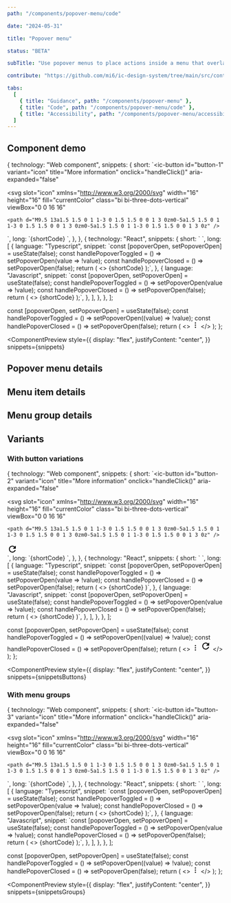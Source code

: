```yaml
---
path: "/components/popover-menu/code"

date: "2024-05-31"

title: "Popover menu"

status: "BETA"

subTitle: "Use popover menus to place actions inside a menu that overlays other page content when opened."

contribute: "https://github.com/mi6/ic-design-system/tree/main/src/content/structured/components/popover-menu"

tabs:
  [
    { title: "Guidance", path: "/components/popover-menu" },
    { title: "Code", path: "/components/popover-menu/code" },
    { title: "Accessibility", path: "/components/popover-menu/accessibility" },
  ]
---
```



## Component demo

  {
    technology: "Web component",
    snippets: {
      short: `<ic-button 
  id="button-1" 
  variant="icon"
  title="More information" 
  onclick="handleClick()"
  aria-expanded="false"
>
  <svg
    slot="icon"
    xmlns="http://www.w3.org/2000/svg"
    width="16"
    height="16"
    fill="currentColor"
    class="bi bi-three-dots-vertical"
    viewBox="0 0 16 16"
  >
    <path d="M9.5 13a1.5 1.5 0 1 1-3 0 1.5 1.5 0 0 1 3 0zm0-5a1.5 1.5 0 1 1-3 0 1.5 1.5 0 0 1 3 0zm0-5a1.5 1.5 0 1 1-3 0 1.5 1.5 0 0 1 3 0z" />
  </svg>
</ic-button>
<div>
  <ic-popover-menu anchor="button-1" aria-label="popover" id="popover-menu">
    <ic-menu-item label="Copy code"></ic-menu-item>
    <ic-menu-item label="Paste code"></ic-menu-item>
    <ic-menu-item
      label="Actions"
      submenu-trigger-for="actions"
    ></ic-menu-item>
  </ic-popover-menu>
  <ic-popover-menu submenu-id="actions">
    <ic-menu-item label="Edit"></ic-menu-item>
    <ic-menu-item label="Find"></ic-menu-item>
    <ic-menu-item label="Delete" variant="destructive"></ic-menu-item>
  </ic-popover-menu>
</div>`,
      long: `{shortCode}
<script>
  var icPopover = document.querySelector("#popover-menu");
  var anchorButton = document.querySelector("#button-1");
  function handleClick() {
    icPopover.open = !icPopover.open;
    anchorButton.setAttribute('aria-expanded', icPopover.open);
  }
  icPopover.addEventListener('icPopoverClosed', handleClose);
  function handleClose() {
    anchorButton.setAttribute('aria-expanded', 'false');
  }
</script>`,
    },
  },
  {
    technology: "React",
    snippets: {
      short: `<IcButton
  variant="icon"
  title="More information"
  id="button-1"
  onClick={handlePopoverToggled}
  aria-expanded={popoverOpen}
>
  <SlottedSVG
    slot="icon"
    xmlns="http://www.w3.org/2000/svg"
    width="16"
    height="16"
    fill="currentColor"
    class="bi bi-three-dots-vertical"
    viewBox="0 0 16 16"
  >
    <path d="M9.5 13a1.5 1.5 0 1 1-3 0 1.5 1.5 0 0 1 3 0zm0-5a1.5 1.5 0 1 1-3 0 1.5 1.5 0 0 1 3 0zm0-5a1.5 1.5 0 1 1-3 0 1.5 1.5 0 0 1 3 0z" />
  </SlottedSVG>
</IcButton>
<IcPopoverMenu anchor="button-1" aria-label="popover" open={popoverOpen} onIcPopoverClosed={handlePopoverClosed}>
  <IcMenuItem label="Copy code" />
  <IcMenuItem label="Paste code" />
  <IcMenuItem label="Actions" submenuTriggerFor="actions" />
</IcPopoverMenu>
<IcPopoverMenu submenuId="actions" aria-label="popover">
  <IcMenuItem label="Edit" />
  <IcMenuItem label="Find" />
  <IcMenuItem label="Delete" variant="destructive" />
</IcPopoverMenu>`,
      long: [
        {
          language: "Typescript",
          snippet: `const [popoverOpen, setPopoverOpen] = useState<boolean>(false);
const handlePopoverToggled = () => setPopoverOpen(value => !value);
const handlePopoverClosed = () => setPopoverOpen(false);
return (
  <>
    {shortCode}
  </>
);`,
        },
        {
          language: "Javascript",
          snippet: `const [popoverOpen, setPopoverOpen] = useState(false);
const handlePopoverToggled = () => setPopoverOpen(value => !value);
const handlePopoverClosed = () => setPopoverOpen(false);
return (
  <>
    {shortCode}
  </>
);`,
        },
      ],
    },
  },
];

  const [popoverOpen, setPopoverOpen] = useState(false);
  const handlePopoverToggled = () => setPopoverOpen((value) => !value);
  const handlePopoverClosed = () => setPopoverOpen(false);
  return (
    <>
      <IcButton
        variant="icon"
        title="More information"
        id="button-1"
        onClick={handlePopoverToggled}
        aria-expanded={popoverOpen}
      >
        <svg
          slot="icon"
          xmlns="http://www.w3.org/2000/svg"
          width="16"
          height="16"
          fill="currentColor"
          class="bi bi-three-dots-vertical"
          viewBox="0 0 16 16"
        >
          <path d="M9.5 13a1.5 1.5 0 1 1-3 0 1.5 1.5 0 0 1 3 0zm0-5a1.5 1.5 0 1 1-3 0 1.5 1.5 0 0 1 3 0zm0-5a1.5 1.5 0 1 1-3 0 1.5 1.5 0 0 1 3 0z" />
        </svg>
      </IcButton>
      <IcPopoverMenu
        anchor="button-1"
        aria-label="popover"
        open={popoverOpen}
        onIcPopoverClosed={handlePopoverClosed}
      >
        <IcMenuItem label="Copy code" />
        <IcMenuItem label="Paste code" />
        <IcMenuItem label="Actions" submenuTriggerFor="actions" />
      </IcPopoverMenu>
      <IcPopoverMenu submenuId="actions" aria-label="popover">
        <IcMenuItem label="Edit" />
        <IcMenuItem label="Find" />
        <IcMenuItem label="Delete" variant="destructive" />
      </IcPopoverMenu>
    </>
  );
};

<ComponentPreview
  style={{
    display: "flex",
    justifyContent: "center",
  }}
  snippets={snippets}
>
  <DemoPopover />
</ComponentPreview>

## Popover menu details

<ComponentDetails component="ic-popover-menu" />

## Menu item details

<ComponentDetails component="ic-menu-item" />

## Menu group details

<ComponentDetails component="ic-menu-group" />

## Variants

### With button variations

  {
    technology: "Web component",
    snippets: {
      short: `<ic-button 
  id="button-2" 
  variant="icon"
  title="More information" 
  onclick="handleClick()"
  aria-expanded="false"
>
  <svg
    slot="icon"
    xmlns="http://www.w3.org/2000/svg"
    width="16"
    height="16"
    fill="currentColor"
    class="bi bi-three-dots-vertical"
    viewBox="0 0 16 16"
  >
    <path d="M9.5 13a1.5 1.5 0 1 1-3 0 1.5 1.5 0 0 1 3 0zm0-5a1.5 1.5 0 1 1-3 0 1.5 1.5 0 0 1 3 0zm0-5a1.5 1.5 0 1 1-3 0 1.5 1.5 0 0 1 3 0z" />
  </svg>
</ic-button>
<div>
  <ic-popover-menu anchor="button-2" aria-label="popover" id="popover-menu-2">
    <ic-menu-item label="Copy" disabled="true"></ic-menu-item>
    <ic-menu-item label="Paste" keyboard-shortcut="Cmd + V"></ic-menu-item>
    <ic-menu-item label="Edit" description="This is used to edit the original."></ic-menu-item>
    <ic-menu-item label="Show/Hide" variant="toggle"></ic-menu-item>
    <ic-menu-item label="Find icons">
      <svg
        slot="icon"
        xmlns="http://www.w3.org/2000/svg"
        height="24"
        viewBox="0 0 24 24"
        width="24"
      >
        <path d="M0 0h24v24H0V0z" fill="none" />
        <path
          d="M17.65 6.35C16.2 4.9 14.21 4 12 4c-4.42 0-7.99 3.58-7.99 8s3.57 8 7.99 8c3.73 0 6.84-2.55 7.73-6h-2.08c-.82 2.33-3.04 4-5.65 4-3.31 0-6-2.69-6-6s2.69-6 6-6c1.66 0 3.14.69 4.22 1.78L13 11h7V4l-2.35 2.35z"
        />
      </svg>
    </ic-menu-item>
    <ic-menu-item label="Delete" disabled="true" variant="destructive"></ic-menu-item>
    <ic-menu-item label="Log out" variant="destructive"></ic-menu-item>
  </ic-popover-menu>
</div>`,
      long: `{shortCode}
<script>
  var icPopover = document.querySelector("#popover-menu-2");
  var anchorButton = document.querySelector("#button-2");
  function handleClick() {
    icPopover.open = !icPopover.open;
    anchorButton.setAttribute('aria-expanded', icPopover.open);
  }
  icPopover.addEventListener('icPopoverClosed', handleClose);
  function handleClose() {
    anchorButton.setAttribute('aria-expanded', 'false');
  }
</script>`,
    },
  },
  {
    technology: "React",
    snippets: {
      short: `<IcButton
  variant="icon"
  title="More information"
  id="button-2"
  onClick={handlePopoverToggled}
  aria-expanded={popoverOpen}
>
  <SlottedSVG
    slot="icon"
    xmlns="http://www.w3.org/2000/svg"
    width="16"
    height="16"
    fill="currentColor"
    class="bi bi-three-dots-vertical"
    viewBox="0 0 16 16"
  >
    <path d="M9.5 13a1.5 1.5 0 1 1-3 0 1.5 1.5 0 0 1 3 0zm0-5a1.5 1.5 0 1 1-3 0 1.5 1.5 0 0 1 3 0zm0-5a1.5 1.5 0 1 1-3 0 1.5 1.5 0 0 1 3 0z" />
  </SlottedSVG>
</IcButton>
<IcPopoverMenu anchor="button-2" aria-label="popover" open={popoverOpen} onIcPopoverClosed={handlePopoverClosed}>
  <IcMenuItem label="Copy" disabled />
  <IcMenuItem label="Paste" keyboardShortcut="Cmd + V" />
  <IcMenuItem label="Edit" description="This is used to edit the original." />
  <IcMenuItem label="Show/Hide" variant="toggle" />
  <IcMenuItem label="Find icons">
    <SlottedSVG
      slot="icon"
      xmlns="http://www.w3.org/2000/svg"
      height="24"
      viewBox="0 0 24 24"
      width="24"
    >
      <path d="M0 0h24v24H0V0z" fill="none" />
      <path
        d="M17.65 6.35C16.2 4.9 14.21 4 12 4c-4.42 0-7.99 3.58-7.99 8s3.57 8 7.99 8c3.73 0 6.84-2.55 7.73-6h-2.08c-.82 2.33-3.04 4-5.65 4-3.31 0-6-2.69-6-6s2.69-6 6-6c1.66 0 3.14.69 4.22 1.78L13 11h7V4l-2.35 2.35z"
      />
    </SlottedSVG>
  </IcMenuItem>
  <IcMenuItem label="Delete" disabled variant="destructive" />
  <IcMenuItem label="Log out" variant="destructive" />
</IcPopoverMenu>`,
      long: [
        {
          language: "Typescript",
          snippet: `const [popoverOpen, setPopoverOpen] = useState<boolean>(false);
const handlePopoverToggled = () => setPopoverOpen(value => !value);
const handlePopoverClosed = () => setPopoverOpen(false);
return (
  <>
    {shortCode}
  </>
)`,
        },
        {
          language: "Javascript",
          snippet: `const [popoverOpen, setPopoverOpen] = useState(false);
const handlePopoverToggled = () => setPopoverOpen(value => !value);
const handlePopoverClosed = () => setPopoverOpen(false);
return (
  <>
    {shortCode}
  </>
)`,
        },
      ],
    },
  },
];

  const [popoverOpen, setPopoverOpen] = useState(false);
  const handlePopoverToggled = () => setPopoverOpen((value) => !value);
  const handlePopoverClosed = () => setPopoverOpen(false);
  return (
    <>
      <IcButton
        variant="icon"
        title="More information"
        id="button-2"
        onClick={handlePopoverToggled}
        aria-expanded={popoverOpen}
      >
        <svg
          slot="icon"
          xmlns="http://www.w3.org/2000/svg"
          width="16"
          height="16"
          fill="currentColor"
          class="bi bi-three-dots-vertical"
          viewBox="0 0 16 16"
        >
          <path d="M9.5 13a1.5 1.5 0 1 1-3 0 1.5 1.5 0 0 1 3 0zm0-5a1.5 1.5 0 1 1-3 0 1.5 1.5 0 0 1 3 0zm0-5a1.5 1.5 0 1 1-3 0 1.5 1.5 0 0 1 3 0z" />
        </svg>
      </IcButton>
      <IcPopoverMenu
        anchor="button-2"
        aria-label="popover"
        open={popoverOpen}
        onIcPopoverClosed={handlePopoverClosed}
      >
        <IcMenuItem label="Copy" disabled />
        <IcMenuItem label="Paste" keyboardShortcut="Cmd + V" />
        <IcMenuItem
          label="Edit"
          description="This is used to edit the original."
        />
        <IcMenuItem label="Show/Hide" variant="toggle" />
        <IcMenuItem label="Find icons">
          <svg
            slot="icon"
            xmlns="http://www.w3.org/2000/svg"
            height="24"
            viewBox="0 0 24 24"
            width="24"
          >
            <path d="M0 0h24v24H0V0z" fill="none" />
            <path d="M17.65 6.35C16.2 4.9 14.21 4 12 4c-4.42 0-7.99 3.58-7.99 8s3.57 8 7.99 8c3.73 0 6.84-2.55 7.73-6h-2.08c-.82 2.33-3.04 4-5.65 4-3.31 0-6-2.69-6-6s2.69-6 6-6c1.66 0 3.14.69 4.22 1.78L13 11h7V4l-2.35 2.35z" />
          </svg>
        </IcMenuItem>
        <IcMenuItem label="Delete" disabled variant="destructive" />
        <IcMenuItem label="Log out" variant="destructive" />
      </IcPopoverMenu>
    </>
  );
};

<ComponentPreview
  style={{
    display: "flex",
    justifyContent: "center",
  }}
  snippets={snippetsButtons}
>
  <ButtonsPopover />
</ComponentPreview>

### With menu groups

  {
    technology: "Web component",
    snippets: {
      short: `<ic-button 
  id="button-3" 
  variant="icon"
  title="More information" 
  onclick="handleClick()"
  aria-expanded="false"
>
  <svg
    slot="icon"
    xmlns="http://www.w3.org/2000/svg"
    width="16"
    height="16"
    fill="currentColor"
    class="bi bi-three-dots-vertical"
    viewBox="0 0 16 16"
  >
    <path d="M9.5 13a1.5 1.5 0 1 1-3 0 1.5 1.5 0 0 1 3 0zm0-5a1.5 1.5 0 1 1-3 0 1.5 1.5 0 0 1 3 0zm0-5a1.5 1.5 0 1 1-3 0 1.5 1.5 0 0 1 3 0z" />
  </svg>
</ic-button>
<div>
  <ic-popover-menu anchor="button-3" aria-label="popover" id="popover-menu-3">
    <ic-menu-group label="Edit options">
      <ic-menu-item label="Copy" disabled="true"></ic-menu-item>
      <ic-menu-item label="Paste" keyboard-shortcut="Cmd + V"></ic-menu-item>
    </ic-menu-group>
    <ic-menu-group>
      <ic-menu-item label="Format"></ic-menu-item>
      <ic-menu-item label="Help"></ic-menu-item>
    </ic-menu-group>
  </ic-popover-menu>
</div>`,
      long: `{shortCode}
<script>
  var icPopover = document.querySelector("#popover-menu-3");
  var anchorButton = document.querySelector("#button-3");
  function handleClick() {
    icPopover.open = !icPopover.open;
    anchorButton.setAttribute('aria-expanded', icPopover.open);
  }
  icPopover.addEventListener('icPopoverClosed', handleClose);
  function handleClose() {
    anchorButton.setAttribute('aria-expanded', 'false');
  }
</script>`,
    },
  },
  {
    technology: "React",
    snippets: {
      short: `<IcButton
  variant="icon"
  title="More information"
  id="button-3"
  onClick={handlePopoverToggled}
  aria-expanded={popoverOpen}
>
  <SlottedSVG
    slot="icon"
    xmlns="http://www.w3.org/2000/svg"
    width="16"
    height="16"
    fill="currentColor"
    class="bi bi-three-dots-vertical"
    viewBox="0 0 16 16"
  >
    <path d="M9.5 13a1.5 1.5 0 1 1-3 0 1.5 1.5 0 0 1 3 0zm0-5a1.5 1.5 0 1 1-3 0 1.5 1.5 0 0 1 3 0zm0-5a1.5 1.5 0 1 1-3 0 1.5 1.5 0 0 1 3 0z" />
  </SlottedSVG>
</IcButton>
<IcPopoverMenu anchor="button-3" aria-label="popover" open={popoverOpen} onIcPopoverClosed={handlePopoverClosed}>
  <IcMenuGroup label="Edit options">
    <IcMenuItem label="Copy" disabled />
    <IcMenuItem label="Paste" keyboardShortcut="Cmd + V" />
  </IcMenuGroup>
  <IcMenuGroup>
    <IcMenuItem label="Format" />
    <IcMenuItem label="Help" />
  </IcMenuGroup>
</IcPopoverMenu>`,
      long: [
        {
          language: "Typescript",
          snippet: `const [popoverOpen, setPopoverOpen] = useState<boolean>(false);
const handlePopoverToggled = () => setPopoverOpen(value => !value);
const handlePopoverClosed = () => setPopoverOpen(false);
return (
  <>
    {shortCode}
  </>
);`,
        },
        {
          language: "Javascript",
          snippet: `const [popoverOpen, setPopoverOpen] = useState(false);
const handlePopoverToggled = () => setPopoverOpen(value => !value);
const handlePopoverClosed = () => setPopoverOpen(false);
return (
  <>
    {shortCode}
  </>
);`,
        },
      ],
    },
  },
];

  const [popoverOpen, setPopoverOpen] = useState(false);
  const handlePopoverToggled = () => setPopoverOpen((value) => !value);
  const handlePopoverClosed = () => setPopoverOpen(false);
  return (
    <>
      <IcButton
        variant="icon"
        title="More information"
        id="button-3"
        onClick={handlePopoverToggled}
        aria-expanded={popoverOpen}
      >
        <svg
          slot="icon"
          xmlns="http://www.w3.org/2000/svg"
          width="16"
          height="16"
          fill="currentColor"
          class="bi bi-three-dots-vertical"
          viewBox="0 0 16 16"
        >
          <path d="M9.5 13a1.5 1.5 0 1 1-3 0 1.5 1.5 0 0 1 3 0zm0-5a1.5 1.5 0 1 1-3 0 1.5 1.5 0 0 1 3 0zm0-5a1.5 1.5 0 1 1-3 0 1.5 1.5 0 0 1 3 0z" />
        </svg>
      </IcButton>
      <IcPopoverMenu
        anchor="button-3"
        aria-label="popover"
        open={popoverOpen}
        onIcPopoverClosed={handlePopoverClosed}
      >
        <IcMenuGroup label="Edit options">
          <IcMenuItem label="Copy" disabled />
          <IcMenuItem label="Paste" keyboardShortcut="Cmd + V" />
        </IcMenuGroup>
        <IcMenuGroup>
          <IcMenuItem label="Format" />
          <IcMenuItem label="Help" />
        </IcMenuGroup>
      </IcPopoverMenu>
    </>
  );
};

<ComponentPreview
  style={{
    display: "flex",
    justifyContent: "center",
  }}
  snippets={snippetsGroups}
>
  <GroupsPopover />
</ComponentPreview>
